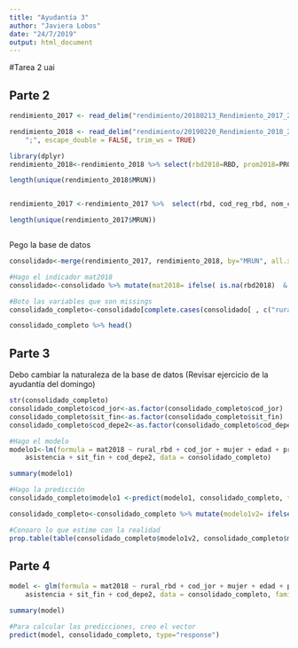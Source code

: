 ```yaml
---
title: "Ayudantía 3"
author: "Javiera Lobos"
date: "24/7/2019"
output: html_document
---
```

#Tarea 2 uai


## Parte 2
```r
rendimiento_2017 <- read_delim("rendimiento/20180213_Rendimiento_2017_20180131_PUBL.csv",  ";", escape_double = FALSE, trim_ws = TRUE)

rendimiento_2018 <- read_delim("rendimiento/20190220_Rendimiento_2018_20190131_PUBL.csv", 
    ";", escape_double = FALSE, trim_ws = TRUE)
```


```r
library(dplyr)
rendimiento_2018<-rendimiento_2018 %>% select(rbd2018=RBD, prom2018=PROM_GRAL, asis2018=ASISTENCIA, sit2018=SIT_FIN, MRUN )

length(unique(rendimiento_2018$MRUN))


rendimiento_2017 <-rendimiento_2017 %>%  select(rbd, cod_reg_rbd, nom_com_rbd, cod_depe2, rural_rbd, let_cur, cod_jor,cod_tip_cur, MRUN=mrun, gen_alu, edad=edad_alu, prom_gral, asistencia, sit_fin) %>% mutate(mujer= ifelse( gen_alu==2 ,1,0))

length(unique(rendimiento_2017$MRUN))



```

Pego la base de datos
```r
consolidado<-merge(rendimiento_2017, rendimiento_2018, by="MRUN", all.x = TRUE)

#Hago el indicador mat2018
consolidado<-consolidado %>% mutate(mat2018= ifelse( is.na(rbd2018)  & is.na(prom2018) & is.na(asis2018) & is.na(sit2018) ,1,0))

#Boto las variables que son missings
consolidado_completo<-consolidado[complete.cases(consolidado[ , c("rural_rbd","cod_jor", "mujer", "edad","prom_gral", "asistencia", "sit_fin", "cod_depe2")]),]

consolidado_completo %>% head()

```

## Parte 3

Debo cambiar la naturaleza de la base de datos (Revisar ejercicio de la ayudantía del domingo)
```r
str(consolidado_completo)
consolidado_completo$cod_jor<-as.factor(consolidado_completo$cod_jor)
consolidado_completo$sit_fin<-as.factor(consolidado_completo$sit_fin)
consolidado_completo$cod_depe2<-as.factor(consolidado_completo$cod_depe2)

#Hago el modelo
modelo1<-lm(formula = mat2018 ~ rural_rbd + cod_jor + mujer + edad + prom_gral + 
    asistencia + sit_fin + cod_depe2, data = consolidado_completo)

summary(modelo1)

#Hago la predicción
consolidado_completo$modelo1 <-predict(modelo1, consolidado_completo, type="response")

consolidado_completo<-consolidado_completo %>% mutate(modelo1v2= ifelse( modelo1>=0.5 ,1,0))

#Conoaro lo que estime con la realidad
prop.table(table(consolidado_completo$modelo1v2, consolidado_completo$mat2018),2)
```

## Parte 4

```r
model <- glm(formula = mat2018 ~ rural_rbd + cod_jor + mujer + edad + prom_gral + 
    asistencia + sit_fin + cod_depe2, data = consolidado_completo, family=binomial)

summary(model)

#Para calcular las predicciones, creo el vector
predict(model, consolidado_completo, type="response")

```

